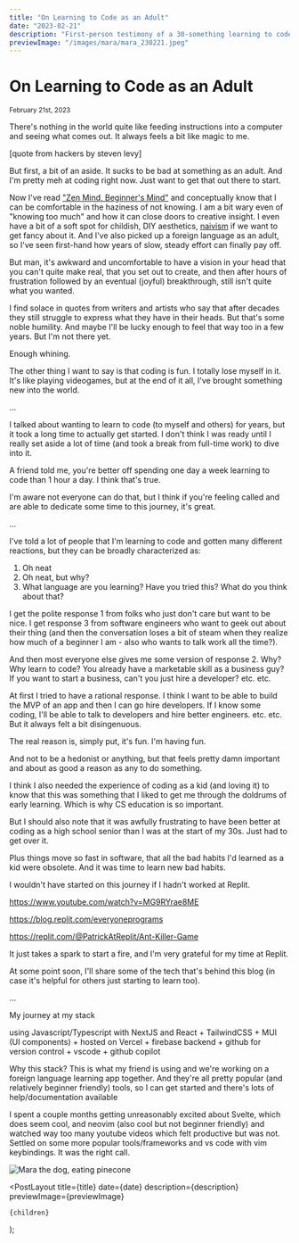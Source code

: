 ```yaml
---
title: "On Learning to Code as an Adult"
date: "2023-02-21"
description: "First-person testimony of a 30-something learning to code despite lots of advice not to. Plus how Replit reignited the coding passion in me."
previewImage: "/images/mara/mara_230221.jpeg"
---
```



# On Learning to Code as an Adult

<small>
  <time dateTime={date}>February 21st, 2023</time>
</small>

There's nothing in the world quite like feeding instructions into a computer and seeing what comes out. It always feels a bit like magic to me.

[quote from hackers by steven levy]

But first, a bit of an aside. It sucks to be bad at something as an adult. And I'm pretty meh at coding right now. Just want to get that out there to start.

Now I've read ["Zen Mind, Beginner's Mind"](https://en.wikipedia.org/wiki/Zen_Mind,_Beginner%27s_Mind) and conceptually know that I can be comfortable in the haziness of not knowing. I am a bit wary even of "knowing too much" and how it can close doors to creative insight. I even have a bit of a soft spot for childish, DIY aesthetics, [naivism](https://en.wikipedia.org/wiki/Na%C3%AFve_art) if we want to get fancy about it. And I've also picked up a foreign language as an adult, so I've seen first-hand how years of slow, steady effort can finally pay off.

But man, it's awkward and uncomfortable to have a vision in your head that you can't quite make real, that you set out to create, and then after hours of frustration followed by an eventual (joyful) breakthrough, still isn't quite what you wanted.

I find solace in quotes from writers and artists who say that after decades they still struggle to express what they have in their heads. But that's some noble humility. And maybe I'll be lucky enough to feel that way too in a few years. But I'm not there yet.

Enough whining.

The other thing I want to say is that coding is fun. I totally lose myself in it. It's like playing videogames, but at the end of it all, I've brought something new into the world.

...

I talked about wanting to learn to code (to myself and others) for years, but it took a long time to actually get started. I don't think I was ready until I really set aside a lot of time (and took a break from full-time work) to dive into it.

A friend told me, you're better off spending one day a week learning to code than 1 hour a day. I think that's true.

I'm aware not everyone can do that, but I think if you're feeling called and are able to dedicate some time to this journey, it's great.

...

I've told a lot of people that I'm learning to code and gotten many different reactions, but they can be broadly characterized as:

1. Oh neat
2. Oh neat, but why?
3. What language are you learning? Have you tried this? What do you think about that?

I get the polite response 1 from folks who just don't care but want to be nice. I get response 3 from software engineers who want to geek out about their thing (and then the conversation loses a bit of steam when they realize how much of a beginner I am - also who wants to talk work all the time?).

And then most everyone else gives me some version of response 2. Why? Why learn to code? You already have a marketable skill as a business guy? If you want to start a business, can't you just hire a developer? etc. etc.

At first I tried to have a rational response. I think I want to be able to build the MVP of an app and then I can go hire developers. If I know some coding, I'll be able to talk to developers and hire better engineers. etc. etc. But it always felt a bit disingenuous.

The real reason is, simply put, it's fun. I'm having fun.

And not to be a hedonist or anything, but that feels pretty damn important and about as good a reason as any to do something.

I think I also needed the experience of coding as a kid (and loving it) to know that this was something that I liked to get me through the doldrums of early learning. Which is why CS education is so important.

But I should also note that it was awfully frustrating to have been better at coding as a high school senior than I was at the start of my 30s. Just had to get over it.

Plus things move so fast in software, that all the bad habits I'd learned as a kid were obsolete. And it was time to learn new bad habits.

I wouldn't have started on this journey if I hadn't worked at Replit.

https://www.youtube.com/watch?v=MG9RYrae8ME

https://blog.replit.com/everyoneprograms

https://replit.com/@PatrickAtReplit/Ant-Killer-Game

It just takes a spark to start a fire, and I'm very grateful for my time at Replit.

At some point soon, I'll share some of the tech that's behind this blog (in case it's helpful for others just starting to learn too).

...

My journey at my stack

using Javascript/Typescript with NextJS and React + TailwindCSS + MUI (UI components) + hosted on Vercel + firebase backend + github for version control + vscode + github copilot

Why this stack? This is what my friend is using and we're working on a foreign language learning app together. And they're all pretty popular (and relatively beginner friendly) tools, so I can get started and there's lots of help/documentation available

I spent a couple months getting unreasonably excited about Svelte, which does seem cool, and neovim (also cool but not beginner friendly) and watched way too many youtube videos which felt productive but was not. Settled on some more popular tools/frameworks and vs code with vim keybindings. It was the right call.

<Image
  src="/images/mara/mara_230221.jpeg"
  className="mx-auto"
  alt="Mara the dog, eating pinecone"
  width={500}
  height={500}
/>

  <PostLayout
    title={title}
    date={date}
    description={description}
    previewImage={previewImage}
  >
    {children}
  </PostLayout>
);
